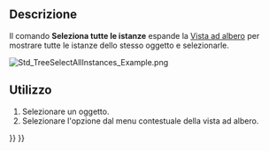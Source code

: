 <languages/>

{{Docnav/it
|[[Part_SelectFilter/it|Part Filtro di selezione]]
|[[Std_ToggleFreeze/it|Attiva/disattiva congelamento]]
|[[Std_Base/it|Std Base]]
|IconL=Part_SelectFilter.svg
|IconR=Std_ToggleFreeze.svg
|IconC=Freecad.svg
}}

{{GuiCommand/it
|Name=Std TreeSelectAllInstances
|Name/it=Seleziona tutte le istanze
|Workbenches=All
}}

<span id="Description"></span>
== Descrizione ==

Il comando '''Seleziona tutte le istanze''' espande la [[Tree_view/it|Vista ad albero]] per mostrare tutte le istanze dello stesso oggetto e selezionarle.

[[Image:Std_TreeSelectAllInstances_Example.png]]
{{Caption|3 istanze dello stesso [[Part_Box/it|Part Cubo]], utilizzate in 3 operazioni [[Part_Cut/it|Part Sottrai]], selezionate con questo comando}}

<span id="Usage"></span>
== Utilizzo ==

# Selezionare un oggetto.
# Selezionare l'opzione {{MenuCommand|[[Image:Std_TreeSelectAllInstances.svg|16px]] Seleziona tutte le istanze}} dal menu contestuale della vista ad albero.


{{Docnav/it
|[[Part_SelectFilter/it|Part Filtro di selezione]]
|[[Std_ToggleFreeze/it|Attiva/disattiva congelamento]]
|[[Std_Base/it|Std Base]]
|IconL=Part_SelectFilter.svg
|IconR=Std_ToggleFreeze.svg
|IconC=Freecad.svg
}}

{{Std_Base_navi{{#translation:}}}}
{{Userdocnavi{{#translation:}}}}